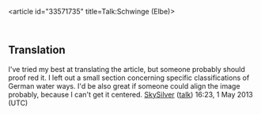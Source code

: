 <article id="33571735" title=Talk:Schwinge (Elbe)>
	<talkpage id="33571735" title="Talk:Schwinge (Elbe)">
{{WikiProject Germany|class=stub}}
{{Translated|de|Schwinge (Elbe)}}

== Translation ==

I've tried my best at translating the article, but someone probably should proof red it. I left out a small section concerning specific classifications of German water ways.
I'd be also great if someone could align the image probably, because I can't get it centered. [[User:SkySilver|SkySilver]] ([[User talk:SkySilver|talk]]) 16:23, 1 May 2013 (UTC)
	</talkpage>
</article>